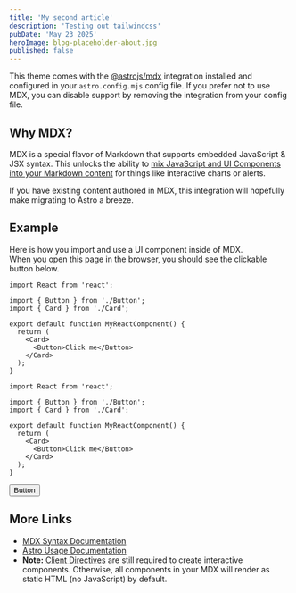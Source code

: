```yaml
---
title: 'My second article'
description: 'Testing out tailwindcss'
pubDate: 'May 23 2025'
heroImage: blog-placeholder-about.jpg
published: false
---
```


This theme comes with the [@astrojs/mdx](https://docs.astro.build/en/guides/integrations-guide/mdx/) integration installed and configured in your `astro.config.mjs` config file. If you prefer not to use MDX, you can disable support by removing the integration from your config file.

## Why MDX?

MDX is a special flavor of Markdown that supports embedded JavaScript & JSX syntax. This unlocks the ability to [mix JavaScript and UI Components into your Markdown content](https://docs.astro.build/en/guides/markdown-content/#mdx-features) for things like interactive charts or alerts.

If you have existing content authored in MDX, this integration will hopefully make migrating to Astro a breeze.

## Example

Here is how you import and use a UI component inside of MDX.  
When you open this page in the browser, you should see the clickable button below.

```tsx title="MyComponent.tsx" showLineNumbers {1, 11}
import React from 'react';

import { Button } from './Button';
import { Card } from './Card';

export default function MyReactComponent() {
  return (
    <Card>
      <Button>Click me</Button>
    </Card>
  );
}
```

```tsx caption="An example with caption" /Click me/
import React from 'react';

import { Button } from './Button';
import { Card } from './Card';

export default function MyReactComponent() {
  return (
    <Card>
      <Button>Click me</Button>
    </Card>
  );
}
```


<Button>Button</Button>

## More Links

- [MDX Syntax Documentation](https://mdxjs.com/docs/what-is-mdx)
- [Astro Usage Documentation](https://docs.astro.build/en/guides/markdown-content/#markdown-and-mdx-pages)
- **Note:** [Client Directives](https://docs.astro.build/en/reference/directives-reference/#client-directives) are still required to create interactive components. Otherwise, all components in your MDX will render as static HTML (no JavaScript) by default.
